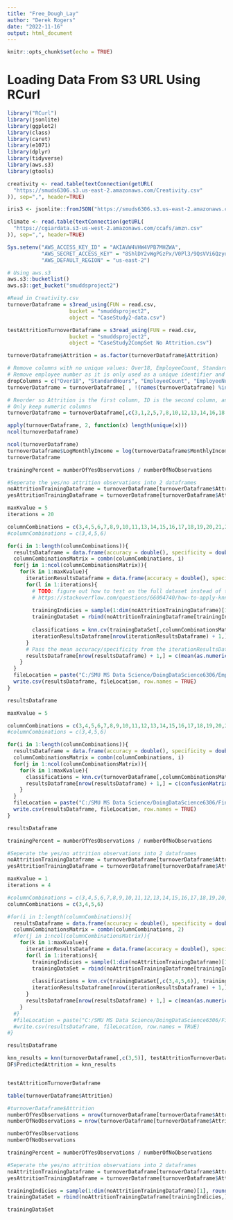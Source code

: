 ---
title: "Free_Dough_Lay"
author: "Derek Rogers"
date: "2022-11-16"
output: html_document
---

```{r setup, include=FALSE}
knitr::opts_chunk$set(echo = TRUE)
```

# Loading Data From S3 URL Using RCurl
```{r}
library("RCurl") 
library(jsonlite)
library(ggplot2)
library(class)
library(caret)
library(e1071)
library(dplyr)
library(tidyverse)
library(aws.s3)
library(gtools)

creativity <- read.table(textConnection(getURL(
  "https://smuds6306.s3.us-east-2.amazonaws.com/Creativity.csv"
)), sep=",", header=TRUE)

iris3 <- jsonlite::fromJSON("https://smuds6306.s3.us-east-2.amazonaws.com/iris.json")

climate <- read.table(textConnection(getURL(
  "https://cgiardata.s3-us-west-2.amazonaws.com/ccafs/amzn.csv"
)), sep=",", header=TRUE)
```
           
```{r}
Sys.setenv("AWS_ACCESS_KEY_ID" = "AKIAVW4VHW4VPB7MHZWA",
           "AWS_SECRET_ACCESS_KEY" = "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",
           "AWS_DEFAULT_REGION" = "us-east-2")
```

```{r}
# Using aws.s3
aws.s3::bucketlist()
aws.s3::get_bucket("smuddsproject2")

#Read in Creativity.csv
turnoverDataframe = s3read_using(FUN = read.csv,
                    bucket = "smuddsproject2",
                    object = "CaseStudy2-data.csv")

testAttritionTurnoverDataframe = s3read_using(FUN = read.csv,
                    bucket = "smuddsproject2",
                    object = "CaseStudy2CompSet No Attrition.csv")

turnoverDataframe$Attrition = as.factor(turnoverDataframe$Attrition)
```

```{r}
# Remove columns with no unique values: Over18, EmployeeCount, StandardHours
# Remove employee number as it is only used as a unique identifier and not useful for attrition analysis
dropColumns = c("Over18", "StandardHours", "EmployeeCount", "EmployeeNumber")
turnoverDataframe = turnoverDataframe[ , !(names(turnoverDataframe) %in% dropColumns)]
```

```{r}
# Reorder so Attrition is the first column, ID is the second column, and Age is the 3rd column
# Only keep numeric columns
turnoverDataframe = turnoverDataframe[,c(3,1,2,5,7,8,10,12,13,14,16,18,19,20,22,23,24,25,26,27,28,29,30,31,32)]

apply(turnoverDataframe, 2, function(x) length(unique(x)))
ncol(turnoverDataframe)
```

```{r}
ncol(turnoverDataframe)
turnoverDataframe$LogMonthlyIncome = log(turnoverDataframe$MonthlyIncome)
turnoverDataframe
```

```{r}
trainingPercent = numberOfYesObservations / numberOfNoObservations

#Seperate the yes/no attrition observations into 2 dataframes
noAttritionTrainingDataframe = turnoverDataframe[turnoverDataframe$Attrition == 'No',]
yesAttritionTrainingDataframe = turnoverDataframe[turnoverDataframe$Attrition == 'Yes',]

maxKvalue = 5
iterations = 20

columnCombinations = c(3,4,5,6,7,8,9,10,11,13,14,15,16,17,18,19,20,21,22,23,24,25,26)
#columnCombinations = c(3,4,5,6)

for(i in 1:length(columnCombinations)){
  resultsDataframe = data.frame(accuracy = double(), specificity = double(), kValue = integer(), combination = character())
  columnCombinationsMatrix = combn(columnCombinations, i)
  for(j in 1:ncol(columnCombinationsMatrix)){
    for(k in 1:maxKvalue){
      iterationResultsDataframe = data.frame(accuracy = double(), specificity = double(), kValue = integer(), combination = character())
      for(l in 1:iterations){
        # TODO: figure out how to test on the full dataset instead of the trainingDataSet
        # https://stackoverflow.com/questions/66004740/how-to-apply-knn-model-on-the-test-dataset-after-cross-validation-in-r
        
        trainingIndicies = sample(1:dim(noAttritionTrainingDataframe)[1], round(trainingPercent * dim(noAttritionTrainingDataframe)[1]))
        trainingDataSet = rbind(noAttritionTrainingDataframe[trainingIndicies,], yesAttritionTrainingDataframe)
        
        classifications = knn.cv(trainingDataSet[,columnCombinationsMatrix[,j]], trainingDataSet$Attrition, k=k, prob = TRUE)
        iterationResultsDataframe[nrow(iterationResultsDataframe) + 1,] = c(confusionMatrix(table(classifications, trainingDataSet$Attrition))$overall[1], confusionMatrix(table(classifications, trainingDataSet$Attrition))$byClass[2], k, paste(columnCombinationsMatrix[,j], collapse = " "))
      }
      # Pass the mean accuracy/specificity from the iterationResultsDataframe into resultsDataframe
      resultsDataframe[nrow(resultsDataframe) + 1,] = c(mean(as.numeric(iterationResultsDataframe$accuracy)), mean(as.numeric(iterationResultsDataframe$specificity)), k, paste(columnCombinationsMatrix[,j], collapse = " "))
    }
  }
  fileLocation = paste("C:/SMU MS Data Science/DoingDataScience6306/EmployeeAttrition/KnnResults/Combinations2/Results", i, ".csv", sep="")
  write.csv(resultsDataframe, fileLocation, row.names = TRUE)
}

resultsDataframe
```

```{r}
maxKvalue = 5

columnCombinations = c(3,4,5,6,7,8,9,10,11,12,13,14,15,16,17,18,19,20,21,22,23,24,25,26)
#columnCombinations = c(3,4,5,6)

for(i in 1:length(columnCombinations)){
  resultsDataframe = data.frame(accuracy = double(), specificity = double(), kValue = integer(), combination = character())
  columnCombinationsMatrix = combn(columnCombinations, i)
  for(j in 1:ncol(columnCombinationsMatrix)){
    for(k in 1:maxKvalue){
      classifications = knn.cv(turnoverDataframe[,columnCombinationsMatrix[,j]], turnoverDataframe$Attrition, k=k, prob = TRUE)
      resultsDataframe[nrow(resultsDataframe) + 1,] = c(confusionMatrix(table(classifications, turnoverDataframe$Attrition))$overall[1], confusionMatrix(table(classifications, turnoverDataframe$Attrition))$byClass[2], k, paste(columnCombinationsMatrix[,j], collapse = " "))
    }
  }
  fileLocation = paste("C:/SMU MS Data Science/DoingDataScience6306/FinalProject/KnnResults/Combinations2/Results", i, ".csv", sep="")
  write.csv(resultsDataframe, fileLocation, row.names = TRUE)
}

resultsDataframe
```



```{r}
trainingPercent = numberOfYesObservations / numberOfNoObservations

#Seperate the yes/no attrition observations into 2 dataframes
noAttritionTrainingDataframe = turnoverDataframe[turnoverDataframe$Attrition == 'No',]
yesAttritionTrainingDataframe = turnoverDataframe[turnoverDataframe$Attrition == 'Yes',]

maxKvalue = 1
iterations = 4

#columnCombinations = c(3,4,5,6,7,8,9,10,11,12,13,14,15,16,17,18,19,20,21,22,23,24,25,26)
columnCombinations = c(3,4,5,6)

#for(i in 1:length(columnCombinations)){
  resultsDataframe = data.frame(accuracy = double(), specificity = double(), kValue = integer(), combination = character())
  columnCombinationsMatrix = combn(columnCombinations, 2)
  #for(j in 1:ncol(columnCombinationsMatrix)){
    for(k in 1:maxKvalue){
      iterationResultsDataframe = data.frame(accuracy = double(), specificity = double(), kValue = integer(), combination = character())
      for(l in 1:iterations){
        trainingIndicies = sample(1:dim(noAttritionTrainingDataframe)[1], round(trainingPercent * dim(noAttritionTrainingDataframe)[1]))
        trainingDataSet = rbind(noAttritionTrainingDataframe[trainingIndicies,], yesAttritionTrainingDataframe)
        
        classifications = knn.cv(trainingDataSet[,c(3,4,5,6)], trainingDataSet$Attrition, k=k, prob = TRUE)
        iterationResultsDataframe[nrow(iterationResultsDataframe) + 1,] = c(confusionMatrix(table(classifications, trainingDataSet$Attrition))$overall[1], confusionMatrix(table(classifications, trainingDataSet$Attrition))$byClass[2], k, paste(c(3,4,5,6), collapse = " "))
      }
      resultsDataframe[nrow(resultsDataframe) + 1,] = c(mean(as.numeric(iterationResultsDataframe$accuracy)), mean(as.numeric(iterationResultsDataframe$specificity)), k, paste(c(3,4,5,6), collapse = " "))
    }
  #}
  #fileLocation = paste("C:/SMU MS Data Science/DoingDataScience6306/FinalProject/KnnResults/Combinations2/Results", i, ".csv", sep="")
  #write.csv(resultsDataframe, fileLocation, row.names = TRUE)
#}

resultsDataframe
```

```{r}
knn_results = knn(turnoverDataframe[,c(3,5)], testAttritionTurnoverDataframe[,c(2,6)], turnoverDataframe$Attrition, k=3)
DF$PredictedAttrition = knn_results
```

```{r}

```



```{r}
testAttritionTurnoverDataframe
```

```{r}
table(turnoverDataframe$Attrition)
```

```{r}
#turnoverDataframe$Attrition
numberOfYesObservations = nrow(turnoverDataframe[turnoverDataframe$Attrition == "Yes",])
numberOfNoObservations = nrow(turnoverDataframe[turnoverDataframe$Attrition == "No",])

numberOfYesObservations
numberOfNoObservations
```

```{r}
trainingPercent = numberOfYesObservations / numberOfNoObservations

#Seperate the yes/no attrition observations into 2 dataframes
noAttritionTrainingDataframe = turnoverDataframe[turnoverDataframe$Attrition == 'No',]
yesAttritionTrainingDataframe = turnoverDataframe[turnoverDataframe$Attrition == 'Yes',]

trainingIndicies = sample(1:dim(noAttritionTrainingDataframe)[1], round(trainingPercent * dim(noAttritionTrainingDataframe)[1]))
trainingDataSet = rbind(noAttritionTrainingDataframe[trainingIndicies,], yesAttritionTrainingDataframe)

trainingDataSet
```

```{r}

```

```{r}

```

```{r}

```

```{r}

```
